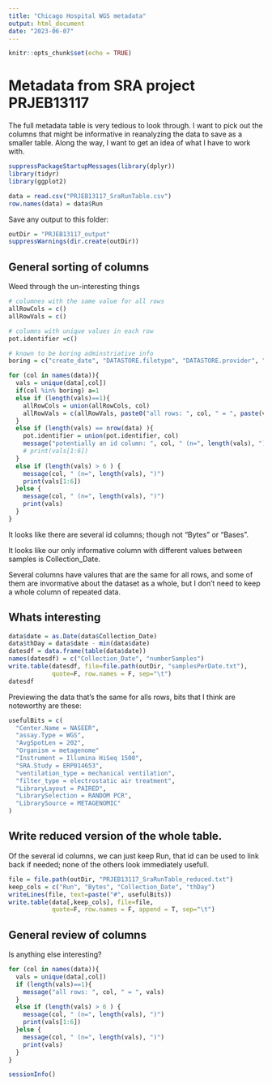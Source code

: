 ```yaml
---
title: "Chicago Hospital WGS metadata"
output: html_document
date: "2023-06-07"
---
```


```r
knitr::opts_chunk$set(echo = TRUE)
```

# Metadata from SRA project PRJEB13117

The full metadata table is very tedious to look through. I want to pick out the columns that might be informative in reanalyzing the data to save as a smaller table. Along the way, I want to get an idea of what I have to work with.

```r
suppressPackageStartupMessages(library(dplyr))
library(tidyr)
library(ggplot2)
```

```r
data = read.csv("PRJEB13117_SraRunTable.csv")
row.names(data) = data$Run
```

Save any output to this folder:
```r
outDir = "PRJEB13117_output"
suppressWarnings(dir.create(outDir))
```

## General sorting of columns

Weed through the un-interesting things
```r

# columnes with the same value for all rows
allRowCols = c()
allRowVals = c()

# columns with unique values in each row
pot.identifier =c()

# known to be boring adminstriative info
boring = c("create_date", "DATASTORE.filetype", "DATASTORE.provider", "DATASTORE.region")

for (col in names(data)){
  vals = unique(data[,col])
  if(col %in% boring) a=1
  else if (length(vals)==1){
    allRowCols = union(allRowCols, col)
    allRowVals = c(allRowVals, paste0("all rows: ", col, " = ", paste(vals, collapse = ", ")))
  } 
  else if (length(vals) == nrow(data) ){
    pot.identifier = union(pot.identifier, col)
    message("potentially an id column: ", col, " (n=", length(vals), ")")
    # print(vals[1:6])
  }
  else if (length(vals) > 6 ) {
    message(col, " (n=", length(vals), ")")
    print(vals[1:6])
  }else {
    message(col, " (n=", length(vals), ")")
    print(vals)
  }
}
```

It looks like there are several id columns; though not "Bytes" or "Bases".

It looks like our only informative column with different values between samples is Collection_Date.

Several columns have valures that are the same for all rows, and some of them are invormative about the dataset as a whole, but I don't need to keep a whole column of repeated data.


## Whats interesting

```r
data$date = as.Date(data$Collection_Date)
data$thDay = data$date - min(data$date)
datesdf = data.frame(table(data$date))
names(datesdf) = c("Collection_Date", "numberSamples")
write.table(datesdf, file=file.path(outDir, "samplesPerDate.txt"),
            quote=F, row.names = F, sep="\t")
datesdf
```

Previewing the data that's the same for alls rows, bits that I think are noteworthy are these:
```r
usefulBits = c(
  "Center.Name = NASEER",
  "assay.Type = WGS",
  "AvgSpotLen = 202",
  "Organism = metagenome"         ,                    
  "Instrument = Illumina HiSeq 1500",
  "SRA.Study = ERP014653",
  "ventilation_type = mechanical ventilation",
  "filter_type = electrostatic air treatment",
  "LibraryLayout = PAIRED",                                     
  "LibrarySelection = RANDOM PCR",                            
  "LibrarySource = METAGENOMIC"
)
```

## Write reduced version of the whole table.

Of the several id columns, we can just keep Run, that id can be used to link back if needed; none of the others look immediately usefull.

```r
file = file.path(outDir, "PRJEB13117_SraRunTable_reduced.txt")
keep_cols = c("Run", "Bytes", "Collection_Date", "thDay")
writeLines(file, text=paste("#", usefulBits))
write.table(data[,keep_cols], file=file,
            quote=F, row.names = F, append = T, sep="\t")
```


## General review of columns

Is anything else interesting?
```r
for (col in names(data)){
  vals = unique(data[,col])
  if (length(vals)==1){
    message("all rows: ", col, " = ", vals)
  } 
  else if (length(vals) > 6 ) {
    message(col, " (n=", length(vals), ")")
    print(vals[1:6])
  }else {
    message(col, " (n=", length(vals), ")")
    print(vals)
  }
}
```



```r
sessionInfo()
```

